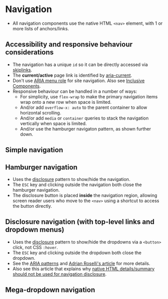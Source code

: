 
# Navigation
- All navigation components use the native HTML `<nav>` element, with 1 or more lists of anchors/links.

## Accessibility and responsive behaviour considerations
- The navigation has a unique `id` so it can be directly accessed via [skiplinks](/story/components-skiplinks--skiplinks).
- The **current/active** page link is identified by [aria-current](https://developer.mozilla.org/en-US/docs/Web/Accessibility/ARIA/Attributes/aria-current).
- Don't use [ARIA menu role](https://adrianroselli.com/2017/10/dont-use-aria-menu-roles-for-site-nav.html) for site navigation. Also see [Inclusive Components](https://inclusive-components.design/menus-menu-buttons/).
- Responsive behaviour can be handled in a number of ways:
    - For simplicity, use `flex-wrap` to make the primary navigation items wrap onto a new row when space is limited.
    - And/or add `overflow-x: auto` to the parent container to allow horizontal scrolling.
    - And/or add `media` or `container` queries to stack the navigation vertically when space is limited.
    - And/or use the hamburger navigaton pattern, as shown further down.

## Simple navigation
<Preview>
    <Story id="components-navigation--navigation" />
</Preview>

## Hamburger navigation
- Uses the [disclosure](/story/components-disclosure--disclosure) pattern to show/hide the navigation.
- The `ESC` key and clicking outside the navigation both close the hamburger navigation.
- The disclosure button is placed **inside** the navigation region, allowing screen reader users who move to the `<nav>` using a shortcut to access the button directly.

<Preview>
    <Story id="components-navigation--hamburger-navigation" />
</Preview>

## Disclosure navigation (with top-level links and dropdown menus)
- Uses the [disclosure](/story/components-disclosure--disclosure) pattern to show/hide the dropdowns via a `<button>` click, not CSS `:hover`.
- The `ESC` key and clicking outside the dropdown both close the dropdown.
- See the [ARIA patterns](https://www.w3.org/WAI/ARIA/apg/patterns/disclosure/examples/disclosure-navigation-hybrid/) and [Adrian Roselli's article](https://adrianroselli.com/2019/06/link-disclosure-widget-navigation.html) for more details.
- Also see this article that explains why [native HTML details/summary should not be used for navigation disclosure](https://melsumner.github.io/details-as-a-menu).

<Preview>
    <Story id="components-navigation--disclosure-navigation" />
</Preview>

## Mega-dropdown navigation
<Preview>
    <Story id="components-navigation--mega-navigation" />
</Preview>
